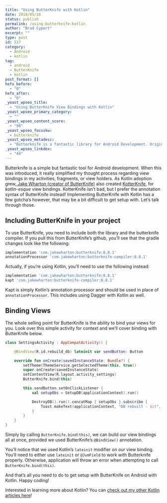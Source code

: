 ```yaml
---
title: "Using ButterKnife with Kotlin"
date: 2018/05/16
status: publish
permalink: /using-butterknife-kotlin
author: "Brad Cypert"
excerpt: ""
type: post
id: 537
category:
  - Android
  - kotlin
tag:
  - android
  - ButterKnife
  - kotlin
post_format: []
hefo_before:
  - "0"
hefo_after:
  - "0"
_yoast_wpseo_title:
  - "Using ButterKnife View Bindings with Kotlin"
_yoast_wpseo_primary_category:
  - ""
_yoast_wpseo_content_score:
  - "90"
_yoast_wpseo_focuskw:
  - butterknife
_yoast_wpseo_metadesc:
  - "Butterknife is a fantastic library for Android Development. Originally written for Java, this library helps you reference your views in code."
_yoast_wpseo_linkdex:
  - "44"
---
```


Butterknife is a simple but fantastic tool for Android development. When this was introduced, it really simplified my thought process regarding view bindings in my activities, fragments, or view holders. As Kotlin adoption grew,[ Jake Wharton (creator of ButterKnife)](https://jakewharton.com/) also created [KotterKnife](https://github.com/JakeWharton/kotterknife), for _kotlin-esque_ view bindings. KotterKnife isn’t bad, but I prefer the annotation syntax of ButterKnife instead! Implementing ButterKnife with Kotlin has a few gotcha’s however, that may be a bit difficult to get setup with. Let’s talk through those.

## Including ButterKnife in your project

To use ButterKnife, you need to include both the library and the butterknife compiler. If you pull this from ButterKnife’s github, you’ll see that the gradle changes look like the following:

```gradle
implementation 'com.jakewharton:butterknife:8.8.1'
annotationProcessor 'com.jakewharton:butterknife-compiler:8.8.1'
```

Actually, if you’re using Kotlin, you’ll need to use the following instead:

```gradle
implementation 'com.jakewharton:butterknife:8.8.1'
kapt 'com.jakewharton:butterknife-compiler:8.8.1'

```

Kapt is simply Kotlin’s annotation processor and should be used in place of `annotationProcessor`. This includes using Dagger with Kotlin as well.

## Binding Views

The whole selling point for ButterKnife is the ability to bind your views for you. Look over this simple activity for context and we’ll cover binding with ButterKnife below.

```kotlin
class SettingsActivity : AppCompatActivity() {

    @BindView(R.id.rebuild_db) lateinit var sendButton: Button

    override fun onCreate(savedInstanceState: Bundle?) {
        setTheme(ThemeService.getSelectedTheme(this, true))
        super.onCreate(savedInstanceState)
        setContentView(R.layout.activity_settings)
        ButterKnife.bind(this)

        this.sendButton.setOnClickListener {
            val setupObs = SetupDB(applicationContext).run()

            DestroyDB().run().concatMap { setupObs }.subscribe {
                Toast.makeText(applicationContext, "DB rebuilt - $it", Toast.LENGTH_SHORT).show()
            }
        }
    }
}
```

Simply by calling `ButterKnife.bind(this)`, we can build our view bindings all at once, provided we used ButterKnife’s `@BindView()` annotation.

You’ll notice that we used Kotlin’s `lateinit` modifier on our view binding. You’ll need to either use `lateinit` or `@JvmField` to work with Butterknife properly. Otherwise, application will throw an error when attempting to call `ButterKnife.bind(this)`.

And that’s all you need to do to get setup with ButterKnife on Android with Kotlin. Happy coding!

Interested in learning more about Kotlin? You can [check out my other Kotlin articles here](http://www.bradcypert.com/category/kotlin/)!

```

```
